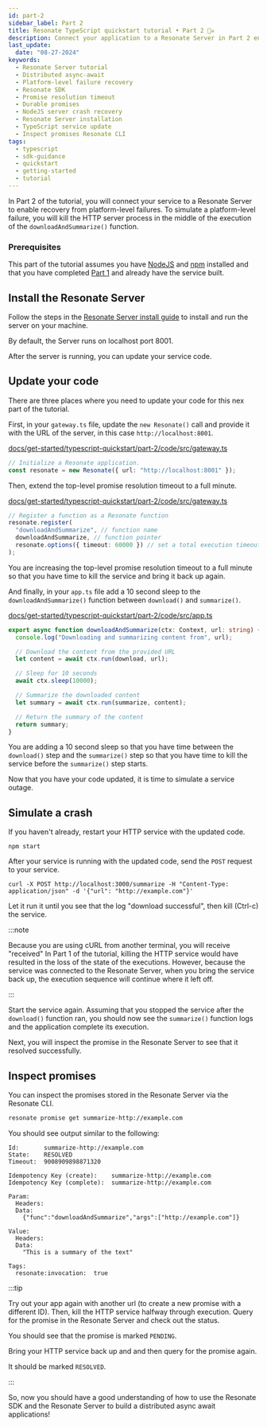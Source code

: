 ```yaml
---
id: part-2
sidebar_label: Part 2
title: Resonate TypeScript quickstart tutorial • Part 2 🏴‍☠️
description: Connect your application to a Resonate Server in Part 2 enabling recovery from platform-level failures.
last_update:
  date: "08-27-2024"
keywords:
  - Resonate Server tutorial
  - Distributed async-await
  - Platform-level failure recovery
  - Resonate SDK
  - Promise resolution timeout
  - Durable promises
  - NodeJS server crash recovery
  - Resonate Server installation
  - TypeScript service update
  - Inspect promises Resonate CLI
tags:
  - typescript
  - sdk-guidance
  - quickstart
  - getting-started
  - tutorial
---
```


In Part 2 of the tutorial, you will connect your service to a Resonate Server to enable recovery from platform-level failures.
To simulate a platform-level failure, you will kill the HTTP server process in the middle of the execution of the `downloadAndSummarize()` function.

### Prerequisites

This part of the tutorial assumes you have [NodeJS](https://nodejs.org/en) and [npm](https://www.npmjs.com/) installed and that you have completed [Part 1](/get-started/typescript-quickstart/part-1) and already have the service built.

## Install the Resonate Server

Follow the steps in the [Resonate Server install guide](/get-started/server-installation) to install and run the server on your machine.

By default, the Server runs on localhost port 8001.

After the server is running, you can update your service code.

## Update your code

There are three places where you need to update your code for this nex part of the tutorial.

First, in your `gateway.ts` file, update the `new Resonate()` call and provide it with the URL of the server, in this case `http://localhost:8001`.

<!--SNIPSTART quickstart-ts-part-2-server-url-->
[docs/get-started/typescript-quickstart/part-2/code/src/gateway.ts](https://github.com/resonatehq/docs/blob/main/docs/get-started/typescript-quickstart/part-2/code/src/gateway.ts)
```ts
// Initialize a Resonate application.
const resonate = new Resonate({ url: "http://localhost:8001" });
```
<!--SNIPEND-->

Then, extend the top-level promise resolution timeout to a full minute.

<!--SNIPSTART quickstart-ts-part-2-register-timeout-->
[docs/get-started/typescript-quickstart/part-2/code/src/gateway.ts](https://github.com/resonatehq/docs/blob/main/docs/get-started/typescript-quickstart/part-2/code/src/gateway.ts)
```ts
// Register a function as a Resonate function
resonate.register(
  "downloadAndSummarize", // function name
  downloadAndSummarize, // function pointer
  resonate.options({ timeout: 60000 }) // set a total execution timeout of 1 minute
);
```
<!--SNIPEND-->

You are increasing the top-level promise resolution timeout to a full minute so that you have time to kill the service and bring it back up again.

And finally, in your `app.ts` file add a 10 second sleep to the `downloadAndSummarize()` function between `download()` and `summarize()`.

<!--SNIPSTART quickstart-ts-part-2-add-sleep-->
[docs/get-started/typescript-quickstart/part-2/code/src/app.ts](https://github.com/resonatehq/docs/blob/main/docs/get-started/typescript-quickstart/part-2/code/src/app.ts)
```ts
export async function downloadAndSummarize(ctx: Context, url: string) {
  console.log("Downloading and summarizing content from", url);

  // Download the content from the provided URL
  let content = await ctx.run(download, url);

  // Sleep for 10 seconds
  await ctx.sleep(10000);

  // Summarize the downloaded content
  let summary = await ctx.run(summarize, content);

  // Return the summary of the content
  return summary;
}
```
<!--SNIPEND-->

You are adding a 10 second sleep so that you have time between the `download()` step and the `summarize()` step so that you have time to kill the service before the `summarize()` step starts.

Now that you have your code updated, it is time to simulate a service outage.

## Simulate a crash

If you haven't already, restart your HTTP service with the updated code.

```shell
npm start
```

After your service is running with the updated code, send the `POST` request to your service.

```shell
curl -X POST http://localhost:3000/summarize -H "Content-Type: application/json" -d '{"url": "http://example.com"}'
```

Let it run it until you see that the log "download successful", then kill (Ctrl-c) the service.

:::note

Because you are using cURL from another terminal, you will receive "received"
In Part 1 of the tutorial, killing the HTTP service would have resulted in the loss of the state of the executions.
However, because the service was connected to the Resonate Server, when you bring the service back up, the execution sequence will continue where it left off.

:::

Start the service again.
Assuming that you stopped the service after the `download()` function ran, you should now see the `summarize()` function logs and the application complete its execution.

Next, you will inspect the promise in the Resonate Server to see that it resolved successfully.

## Inspect promises

You can inspect the promises stored in the Resonate Server via the Resonate CLI.

```bash
resonate promise get summarize-http://example.com
```

You should see output similar to the following:

```
Id:       summarize-http://example.com
State:    RESOLVED
Timeout:  9008909898871320

Idempotency Key (create):    summarize-http://example.com
Idempotency Key (complete):  summarize-http://example.com

Param:
  Headers:
  Data:
    {"func":"downloadAndSummarize","args":["http://example.com"]}

Value:
  Headers:
  Data:
    "This is a summary of the text"

Tags:
  resonate:invocation:  true
```

:::tip

Try out your app again with another url (to create a new promise with a different ID).
Then, kill the HTTP service halfway through execution.
Query for the promise in the Resonate Server and check out the status.

You should see that the promise is marked `PENDING`.

Bring your HTTP service back up and and then query for the promise again.

It should be marked `RESOLVED`.

:::

So, now you should have a good understanding of how to use the Resonate SDK and the Resonate Server to build a distributed async await applications!
